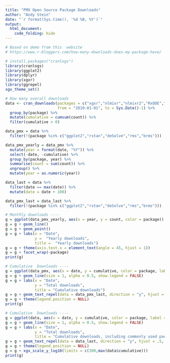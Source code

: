 ```yaml
---
title: "PMX Open Source Package Downloads"
author: "Andy Stein"
date: "`r format(Sys.time(), '%d %B, %Y')`"
output:
  html_document:
    code_folding: hide
---
```


```r
# Based on demo from this  website
# https://www.r-bloggers.com/how-many-downloads-does-my-package-have/

# install.packages("cranlogs")
library(cranlogs)
library(ggplot2)
library(dplyr)
library(xgxr)
library(ggrepel)
xgx_theme_set()

# How many overall downloads
data <- cran_downloads(packages = c("xgxr","nlmixr","nlmixr2","RxODE","rxode2","ggPMX","RBesT","mrgsolve","PKNCA","NonCompart","ggplot2","rstan","deSolve","rms","brms"), 
                       from = "2010-01-01", to = Sys.Date()-1) %>%
  group_by(package) %>%
  mutate(cumulative = cumsum(count)) %>%
  filter(cumulative > 0)

data_pmx = data %>%
  filter(!(package %in% c("ggplot2","rstan","deSolve","rms","brms")))

data_pmx_yearly = data_pmx %>%
  mutate(year = format(date, "%Y")) %>%
  select(-date, -cumulative) %>%
  group_by(package, year) %>%
  summarise(count = sum(count)) %>%
  ungroup() %>%
  mutate(year = as.numeric(year))

data_last = data %>% 
  filter(date == max(date)) %>%
  mutate(date = date + 100)

data_pmx_last = data_last %>%
  filter(!(package %in% c("ggplot2","rstan","deSolve","rms","brms")))

# Monthly downloads ----
g = ggplot(data_pmx_yearly, aes(x = year, y = count, color = package)) 
g = g + geom_line()
g = g + geom_point()
g = g + labs(x = "Date", 
             y =  "Yearly downloads",
             title =  "Yearly downloads") 
g = g + theme(axis.text.x = element_text(angle = 45, hjust = 1))
g = g + facet_wrap(~package)
print(g)

# Cumulative  Downloads ----
g = ggplot(data_pmx, aes(x = date, y = cumulative, color = package, label = package)) 
g = g + geom_line(size = 1, alpha = 0.5, show.legend = FALSE) 
g = g + labs(x = "Date",
             y = "Total downloads",
             title = "Cumulative downloads")
g = g + geom_text_repel(data = data_pmx_last, direction = "y", hjust = .5, show.legend = FALSE)
g = g + theme(legend.position = NULL)
print(g)

# Cumulative  Downloads ----
g = ggplot(data, aes(x = date, y = cumulative, color = package, label = package)) 
g = g + geom_line(size = 1, alpha = 0.5, show.legend = FALSE) 
g = g + labs(x = "Date",
             y = "Total downloads",
             title = "Cumulative downloads, including commonly used packages")
g = g + geom_text_repel(data = data_last, direction = "y", hjust = .5, show.legend = FALSE)
g = g + theme(legend.position = NULL)
g = g + xgx_scale_y_log10(limits = c(300,max(data$cumulative)))
print(g)

```